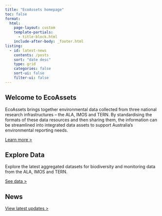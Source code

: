 ```yaml
---
title: "EcoAssets homepage"
toc: false
format:
  html:
    page-layout: custom
    template-partials: 
      - title-block.html
    include-after-body: _footer.html
listing: 
  - id: latest-news
    contents: /posts
    sort: "date desc"
    type: grid
    categories: false
    sort-ui: false
    filter-ui: false
---
```

::: hero-image
:::
::: centre-text
::: {#welcome .home-container-welcome}
## Welcome to EcoAssets


EcoAssets brings together environmental data collected from three national research infrastructures -- the ALA, IMOS and TERN. By standardising the formats of these data resources and then sharing them, the information can be streamlined into integrated data assets to support Australia's environmental reporting needs.

[Learn more \>](about.qmd)
:::

::: {#explore-data .home-container-data}
## Explore Data

Explore the latest aggregated datasets for biodiversity and monitoring data from the ALA, IMOS and TERN.

[See data \>](data.qmd)
:::

::: { .home-container-news}
## News

:::{#latest-news}
:::

[View latest updates \>](news.qmd)
:::
:::
